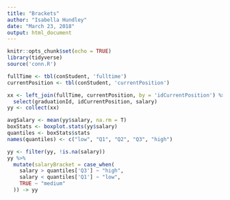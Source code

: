 ```yaml
---
title: "Brackets"
author: "Isabella Hundley"
date: "March 23, 2018"
output: html_document
---
```


```r
knitr::opts_chunk$set(echo = TRUE)
library(tidyverse)
source('conn.R')
```

```r
fullTime <- tbl(conStudent, 'fulltime')
currentPosition <- tbl(conStudent, 'currentPosition')

xx <- left_join(fullTime, currentPosition, by = 'idCurrentPosition') %>%
  select(graduationId, idCurrentPosition, salary)
yy <- collect(xx)

avgSalary <- mean(yy$salary, na.rm = T)
boxStats <- boxplot.stats(yy$salary)
quantiles <- boxStats$stats
names(quantiles) <- c("low", "Q1", "Q2", "Q3", "high")
```

```r
yy <- filter(yy, !is.na(salary))
yy %>% 
  mutate(salaryBracket = case_when(
    salary > quantiles['Q3'] ~ "high",
    salary < quantiles['Q1'] ~ "low",
    TRUE ~ "medium"
  )) -> yy
```

